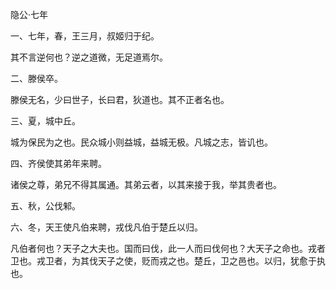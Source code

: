 

隐公·七年

一、七年，春，王三月，叔姬归于纪。

其不言逆何也？逆之道微，无足道焉尔。

二、滕侯卒。

滕侯无名，少曰世子，长曰君，狄道也。其不正者名也。

三、夏，城中丘。

城为保民为之也。民众城小则益城，益城无极。凡城之志，皆讥也。

四、齐侯使其弟年来聘。

诸侯之尊，弟兄不得其属通。其弟云者，以其来接于我，举其贵者也。

五、秋，公伐邾。

六、冬，天王使凡伯来聘，戎伐凡伯于楚丘以归。

凡伯者何也？天子之大夫也。国而曰伐，此一人而曰伐何也？大天子之命也。戎者卫也。戎卫者，为其伐天子之使，贬而戎之也。楚丘，卫之邑也。以归，犹愈于执也。

